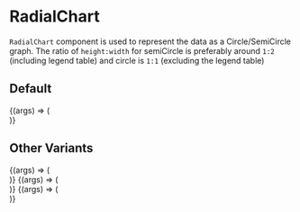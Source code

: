 
<Meta title="Lab/RadialGraphs/RadialChart" component={RadialChart} />

# RadialChart

`RadialChart` component is used to represent the
data as a Circle/SemiCircle graph. The ratio of `height:width`
for semiCircle is preferably around `1:2` (including legend table)
and circle is `1:1` (excluding the legend table)

## Default

<Canvas>
  <Story
    name="Circle-1"
    args={{
      radialData: testRadialChartData,
      heading: "heading",
      legendTableHeight: 120,
      showCenterHeading: true,
    }}
  >
    {(args) => (
      <div style={{ width: "15rem", height: "20rem", margin: "1rem" }}>
        <RadialChart {...args} />
      </div>
    )}
  </Story>
</Canvas>

## Other Variants

<Canvas>
  <Story
    name="Circle-2"
    args={{
      radialData: testRadialChartData,
      semiCircle: false,
      heading: "heading",
      legendTableHeight: 100,
      alignLegendTable: "right",
      showCenterHeading: true,
    }}
  >
    {(args) => (
      <div style={{ width: "25rem", height: "20rem", margin: "0.5rem" }}>
        <RadialChart {...args} />
      </div>
    )}
  </Story>
  <Story
    name="SemiCircle-1"
    args={{
      radialData: testRadialChartData,
      semiCircle: true,
      heading: "heading",
      legendTableHeight: 100,
      alignLegendTable: "bottom",
      showCenterHeading: true,
    }}
  >
    {(args) => (
      <div style={{ width: "20rem", height: "15rem", margin: "1rem" }}>
        <RadialChart {...args} />
      </div>
    )}
  </Story>
  <Story
    name="SemiCircle-2"
    args={{
      radialData: testRadialChartData,
      semiCircle: true,
      heading: "heading",
      legendTableHeight: 100,
      alignLegendTable: "right",
      showCenterHeading: true,
    }}
  >
    {(args) => (
      <div style={{ width: "26rem", height: "10rem", margin: "1rem" }}>
        <RadialChart {...args} />
      </div>
    )}
  </Story>
</Canvas>

<ArgsTable of={RadialChart} />
